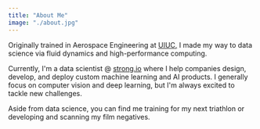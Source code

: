 ```yaml
---
title: "About Me"
image: "./about.jpg"
---
```



Originally trained in Aerospace Engineering at <a href="https://aerospace.illinois.edu/" target="_blank" rel="nofollow noopener noreferrer" aria-label="External Link"><Underlining>UIUC</Underlining>,</a> I made my way to data science via fluid dynamics and high-performance computing.

Currently, I'm a data scientist @ <a href="https://strong.io" target="_blank" rel="nofollow noopener noreferrer" aria-label="External Link"><Underlining>strong.io</Underlining></a> where I help companies design, develop, and deploy custom machine learning and AI products. I generally focus on computer vision and deep learning, but I'm always excited to tackle new challenges.

Aside from data science, you can find me training for my next triathlon or developing and scanning my film negatives.
